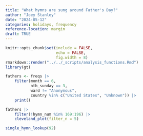 ```yaml
---
title: "What hymns are sung around Father's Day?"
author: "Joey Stanley"
date: "2024-05-12"
categories: holidays, frequency
reference-location: margin
draft: TRUE
---
```


```r
knitr::opts_chunk$set(include = FALSE,
                      echo = FALSE,
                      fig.width = 8)
rmarkdown::render("../../_scripts/analysis_functions.Rmd")
library(gt)
```


```r
fathers <- freqs |> 
    filter(month == 6,
           nth_sunday == 3,
           ward != "Anonymous",
           country %in% c("United States", "Unknown")) |> 
    print()
```

```r
fathers |> 
    filter(!hymn_num %in% 169:196) |> 
    cleveland_plot(filter_n = 5)
```

```r
single_hymn_lookup(92)
```


